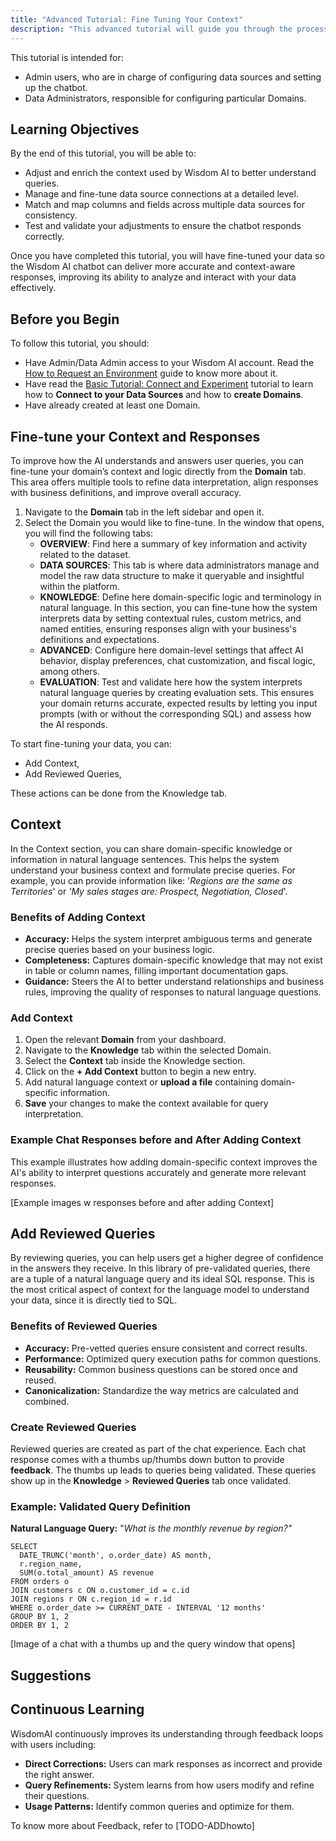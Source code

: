 ```yaml
---
title: "Advanced Tutorial: Fine Tuning Your Context"
description: "This advanced tutorial will guide you through the process of fine-tuning your Wisdom AI data to improve chatbot performance for data analysis. You will learn how to make detailed adjustments to context and data sources, including matching columns and fields to ensure accurate and relevant responses."
---
```


This tutorial is intended for:

- Admin users, who are in charge of configuring data sources and setting up the chatbot.
- Data Administrators, responsible for configuring particular Domains.

## Learning Objectives

By the end of this tutorial, you will be able to:

- Adjust and enrich the context used by Wisdom AI to better understand queries.
- Manage and fine-tune data source connections at a detailed level.
- Match and map columns and fields across multiple data sources for consistency.
- Test and validate your adjustments to ensure the chatbot responds correctly.

Once you have completed this tutorial, you will have fine-tuned your data so the Wisdom AI chatbot can deliver more accurate and context-aware responses, improving its ability to analyze and interact with your data effectively.

## Before you Begin

To follow this tutorial, you should:

- Have Admin/Data Admin access to your Wisdom AI account. Read the <u>How to Request an Environment</u> guide to know more about it.
- Have read the <u>Basic Tutorial: Connect and Experiment</u> tutorial to learn how to **Connect to your Data Sources** and how to **create Domains**.
- Have already created at least one Domain.

## Fine-tune your Context and Responses

To improve how the AI understands and answers user queries, you can fine-tune your domain’s context and logic directly from the **Domain** tab. This area offers multiple tools to refine data interpretation, align responses with business definitions, and improve overall accuracy.

1. Navigate to the **Domain** tab in the left sidebar and open it.
2. Select the Domain you would like to fine-tune. In the window that opens, you will find the following tabs:
   - **OVERVIEW**: Find here a summary of key information and activity related to the dataset.
   - **DATA SOURCES**: This tab is where data administrators manage and model the raw data structure to make it queryable and insightful within the platform.
   - **KNOWLEDGE**: Define here domain-specific logic and terminology in natural language. In this section, you can fine-tune how the system interprets data by setting contextual rules, custom metrics, and named entities, ensuring responses align with your business's definitions and expectations.
   - **ADVANCED**: Configure here domain-level settings that affect AI behavior, display preferences, chat customization, and fiscal logic, among others.
   - **EVALUATION**: Test and validate here how the system interprets natural language queries by creating evaluation sets. This ensures your domain returns accurate, expected results by letting you input prompts (with or without the corresponding SQL) and assess how the AI responds.

To start fine-tuning your data, you can:

- Add Context,
- Add Reviewed Queries,

These actions can be done from the Knowledge tab.

## Context

In the Context section, you can share domain-specific knowledge or information in natural language sentences. This helps the system understand your business context and formulate precise queries. For example, you can provide information like: '_Regions are the same as Territories_' or _'My sales stages are: Prospect, Negotiation, Closed_'.

### Benefits of Adding Context

- **Accuracy:** Helps the system interpret ambiguous terms and generate precise queries based on your business logic.
- **Completeness:** Captures domain-specific knowledge that may not exist in table or column names, filling important documentation gaps.
- **Guidance:** Steers the AI to better understand relationships and business rules, improving the quality of responses to natural language questions.

### Add Context

1. Open the relevant **Domain** from your dashboard.
2. Navigate to the **Knowledge** tab within the selected Domain.
3. Select the **Context** tab inside the Knowledge section.
4. Click on the **\+ Add Context** button to begin a new entry.
5. Add natural language context or **upload a file** containing domain-specific information.
6. **Save** your changes to make the context available for query interpretation.

### Example Chat Responses before and After Adding Context

This example illustrates how adding domain-specific context improves the AI's ability to interpret questions accurately and generate more relevant responses.

[Example images w responses before and after adding Context]

## Add Reviewed Queries

By reviewing queries, you can help users get a higher degree of confidence in the answers they receive. In this library of pre-validated queries, there are a tuple of a natural language query and its ideal SQL response. This is the most critical aspect of context for the language model to understand your data, since it is directly tied to SQL.

### Benefits of Reviewed Queries

- **Accuracy:** Pre-vetted queries ensure consistent and correct results.
- **Performance:** Optimized query execution paths for common questions.
- **Reusability:** Common business questions can be stored once and reused.
- **Canonicalization:** Standardize the way metrics are calculated and combined.

### Create Reviewed Queries

Reviewed queries are created as part of the chat experience. Each chat response comes with a thumbs up/thumbs down button to provide **feedback**. The thumbs up leads to queries being validated. These queries show up in the **Knowledge** \> **Reviewed Queries** tab once validated.

### Example: Validated Query Definition

**Natural Language Query:** "_What is the monthly revenue by region?"_

```
SELECT 
  DATE_TRUNC('month', o.order_date) AS month,
  r.region_name,
  SUM(o.total_amount) AS revenue
FROM orders o
JOIN customers c ON o.customer_id = c.id
JOIN regions r ON c.region_id = r.id
WHERE o.order_date >= CURRENT_DATE - INTERVAL '12 months'
GROUP BY 1, 2
ORDER BY 1, 2
```

[Image of a chat with a thumbs up and the query window that opens]

## Suggestions

## Continuous Learning

WisdomAI continuously improves its understanding through feedback loops with users including:

- **Direct Corrections:** Users can mark responses as incorrect and provide the right answer.
- **Query Refinements:** System learns from how users modify and refine their questions.
- **Usage Patterns:** Identify common queries and optimize for them.

To know more about Feedback, refer to [TODO-ADDhowto]